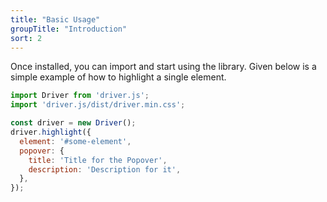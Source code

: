 ```yaml
---
title: "Basic Usage"
groupTitle: "Introduction"
sort: 2
---
```


Once installed, you can import and start using the library. Given below is a simple example of how to highlight a single element.

```js
import Driver from 'driver.js';
import 'driver.js/dist/driver.min.css';

const driver = new Driver();
driver.highlight({
  element: '#some-element',
  popover: {
    title: 'Title for the Popover',
    description: 'Description for it',
  },
});
```

<script src="https://cdn.jsdelivr.net/npm/driver.js@1.0.0-next.0/dist/driver.js.cjs"></script>
<link rel="stylesheet" href="https://cdn.jsdelivr.net/npm/driver.js@1.0.0-next.0/dist/style.css"/>